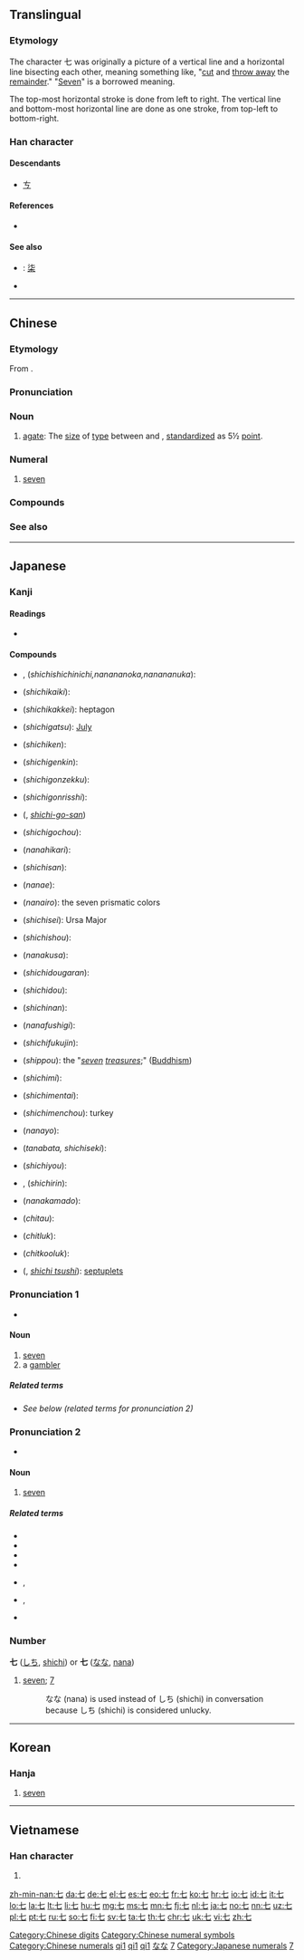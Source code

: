 {{also|柒}}<!-- may be replaced by zh-forms -->
{{character info/new}}

==Translingual==
{{stroke order|type=animate}}
{{stroke order|strokes=2}}

===Etymology===
{{Han etyl}}
The character 七 was originally a picture of a vertical line and a horizontal line bisecting each other, meaning something like, "[[cut]] and [[throw away]] the [[remainder]]." "[[seven|Seven]]" is a borrowed meaning.

The top-most horizontal stroke is done from left to right. The vertical line and bottom-most horizontal line are done as one stroke, from top-left to bottom-right.

===Han character===
{{Han char|rn=1|rad=一|as=01|sn=2|four=40710|canj=JU|ids=⿻乚一}}

====Descendants====
* [[ㄘ]]

====References====
* {{Han ref|kx=0075.070|dkj=00006|hdz=10003.030|uh=4E03|ud=19971|bh=A443|bd=42051}}

====See also====
{{Chinese-numbers}}
* {{qualifier|Chinese financial form}}: [[柒]]
* {{l|mul|㐂}} <!-- repeated form -->

[[Category:Chinese digits]]
[[Category:Chinese numeral symbols]]
[[Category:Chinese numerals]]

----

==Chinese==
{{zh-forms|alt=柒-financial,𠀁-ancient}}
{{cardinalbox|zh|6|7|8|六|八}}

===Etymology===
From {{inh|zh|sit-pro|*s-ni-s||seven}}.

===Pronunciation===
{{zh-pron
|m=qī
|ma=y
|c=cat1
|h=pfs=chhit
|mn=chhit/qz:chhiak
|mn_note=chhit - literary (all), vernacular (all but Quanzhou); chhiak - vernacular (Quanzhou)
|mn-t=cig4/cêg4
|w=1tshiq
|mc=y
|oc=y
|cat=num,n
}}

===Noun===
{{zh-noun}}

# {{label|zh|printing|sort=qi1}} [[agate]]: The [[size]] of [[type]] between {{zh-l|小六|[[little]] [[6]]}} and {{zh-l|八|[[8]]}}, [[standardize]]d as 5½ [[point]].

===Numeral===
{{zh-num}}

# [[seven]]

===Compounds===
{{zh-der|十七|七十|五七|第七|田七|七夕|七七日|七面體|七宗罪|七弦琴|七絃琴|三七開|土衛七|參宿七|七美德|七上八下|七七八八|七年之癢|七嘴八舌|亂七八糟|橫七豎八|竹林七賢|歪七竪八|七味葡萄散|三七開定論|開門七件事|管他三七二十一}}

===See also===
{{Chinese-numbers}}

[[Category:Mandarin numeral symbols|qi1]]
[[Category:Chinese cardinal numbers|qi1]]
[[Category:Beginning Mandarin|qi1]]

----

==Japanese==

===Kanji===
{{ja-kanji|grade=1|rs=一01}}

====Readings====
* {{ja-readings|goon=[[しち]] (shichi)|kanon=[[しつ]] (shitsu)|kun=[[なな]] (nana), [[ななつ]] ([[七つ]], nanatsu), [[なの]] (nano)|nanori=[[し]] (shi), [[しっ]] (shi~), [[な]] (na), [[ひち]] (hichi)}}

====Compounds====
{{top2}}
* {{l|ja|七々日}}, {{l|ja|七七日}} (''shichishichinichi,nanananoka,nanananuka''):
* {{l|ja|七回忌}} (''shichikaiki''):
* {{l|ja|七角形}} (''shichikakkei''): heptagon
* {{l|ja|七月}} (''shichigatsu''): [[July]]
* {{l|ja|七賢}} (''shichiken''):
* {{l|ja|七絃琴}} (''shichigenkin''):
* {{l|ja|七言絶句}} (''shichigonzekku''):
* {{l|ja|七言律詩}} (''shichigonrisshi''):
* {{l|ja|七五三}} ({{l|ja|しちごさん}}, ''[[shichi-go-san]]'')
* {{l|ja|七五調}} (''shichigochou''):
* {{l|ja|七光}} (''nanahikari''):
* {{l|ja|七三}} (''shichisan''):
* {{l|ja|七重}} (''nanae''):
* {{l|ja|七色}} (''nanairo''): the seven prismatic colors
* {{l|ja|七星}} (''shichisei''): Ursa Major
* {{l|ja|七生}} (''shichishou''):
* {{l|ja|七草}} (''nanakusa''):
{{mid2}}
* {{l|ja|七堂伽藍}} (''shichidougaran''):
* {{l|ja|七道}} (''shichidou''):
* {{l|ja|七難}} (''shichinan''):
* {{l|ja|七不思議}} (''nanafushigi''):
* {{l|ja|七福神}} (''shichifukujin''):
* {{l|ja|七宝}} (''shippou''): the "''[[seven]] [[treasures]]'';" ([[Buddhism]])
* {{l|ja|七味}} (''shichimi''):
* {{l|ja|七面体}} (''shichimentai''):
* {{l|ja|七面鳥}} (''shichimenchou''): turkey
* {{l|ja|七夜}} (''nanayo''):
* {{l|ja|七夕}} (''tanabata, shichiseki''):
* {{l|ja|七曜}} (''shichiyou''):
* {{l|ja|七厘}}, {{l|ja|七輪}} (''shichirin''):
* {{l|ja|七竈}} (''nanakamado''):
* {{l|ja|七頭}} (''chitau''):
* {{l|ja|七碌}} (''chitluk''):
* {{l|ja|七咕碌}} (''chitkooluk''):
* {{l|ja|七つ子}} ({{l|ja|しちつし}}, ''[[shichi tsushi]]''): [[septuplets]]
{{bottom}}

===Pronunciation 1===
{{rfc-pron-n|Pronunciation 1|lang=ja}}
{{ja-pron|yomi=k|なな|acc=1}}
* {{audio|Ja-7-nana.ogg|Audio|lang=ja}}

====Noun====
{{ja-noun|なな}}

# [[seven]]
# a [[gambler]]

=====Related terms=====
* ''See below (related terms for pronunciation 2)''

===Pronunciation 2===
{{ja-pron|yomi=o|しち|acc=o}}
* {{audio|Ja-7-shichi.ogg|Audio|lang=ja}}

====Noun====
{{ja-noun|しち}}

# [[seven]]

=====Related terms=====
* {{l|ja|七つ}}
* {{l|ja|七曲がり}}
* {{l|ja|七週の祭}}
* {{l|ja|七珍万宝}}
* {{l|ja|七顛八起}}, {{l|ja|七転八起}}
* {{l|ja|七転八倒}}, {{l|ja|七顛八倒}}
* {{l|ja|七並べ}}

===Number===
{{cardinalbox|ja|6|7|8|六|八}}
'''七''' ([[しち]], [[shichi]]) or '''七''' ([[なな]], [[nana]])

# [[seven]]; [[7]]
#: なな (nana) is used instead of しち (shichi) in conversation because しち (shichi) is considered unlucky.

[[Category:1000 Japanese basic words|なな]]
[[Category:Japanese numeral symbols|7]]
[[Category:Japanese numerals]]

----

==Korean==

===Hanja===
{{ko-hanja|hangeul=칠|rv=chil|mr=ch'il|y=chil|eumhun=일곱|ehrv=ilgop|ehmr=ilgop|ehy=ilkop}}

# [[seven]]

[[Category:Korean numeral symbols|7]]

----

==Vietnamese==

===Han character===
{{vi-hantu|[[thất]]|rs=一01}}

# {{defn|lang=vi|sort=一01}}

[[zh-min-nan:七]]
[[da:七]]
[[de:七]]
[[el:七]]
[[es:七]]
[[eo:七]]
[[fr:七]]
[[ko:七]]
[[hr:七]]
[[io:七]]
[[id:七]]
[[it:七]]
[[lo:七]]
[[la:七]]
[[lt:七]]
[[li:七]]
[[hu:七]]
[[mg:七]]
[[ms:七]]
[[mn:七]]
[[fj:七]]
[[nl:七]]
[[ja:七]]
[[no:七]]
[[nn:七]]
[[uz:七]]
[[pl:七]]
[[pt:七]]
[[ru:七]]
[[so:七]]
[[fi:七]]
[[sv:七]]
[[ta:七]]
[[th:七]]
[[chr:七]]
[[uk:七]]
[[vi:七]]
[[zh:七]]
